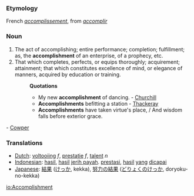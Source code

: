 ===Etymology===
French ''[[accomplissement]]'', from ''[[accomplir]]''
===Noun===
#The act of accomplishing; entire performance; completion; fulfillment; as, the '''accomplishment''' of an enterprise, of a prophecy, etc.
#That which completes, perfects, or equips thoroughly; acquirement; attainment; that which constitutes excellence of mind, or elegance of manners, acquired by education or training.
#:'''Quotations'''
#:*My new '''accomplishment''' of dancing. - [[Churchill]]
#:*'''Accomplishments''' befitting a station - [[Thackeray]]
#:*'''Accomplishments''' have taken virtue's place, / And wisdom falls before exterior grace.
- [[Cowper]]
=== Translations ===
*[[Dutch]]: [[voltooiing]] ''f'', [[prestatie]] ''f'', [[talent]] ''n''
*[[Indonesian]]: [[hasil]], [[hasil]] [[jerih payah]]. [[prestasi]], [[hasil]] [[yang]] [[capai|dicapai]]
*[[Japanese]]: [[結果]] ([[けっか]], kekka), [[努力]]の[[結果]] ([[どりょく]]の[[けっか]], doryoku-no-kekka)

[[io:Accomplishment]]